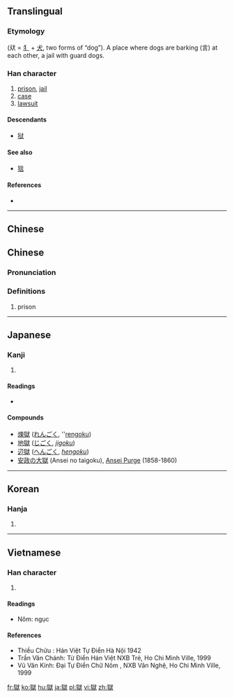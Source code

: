{{also|狱}}
==Translingual==
{{zh-forms|s=狱}}

===Etymology===
{{Han compound|㹜|t1=two dogs|言|t2=words|ls=ic}} (㹜 = [[犭]] + [[犬]], two forms of “dog”). A place where dogs are barking (言) at each other, a jail with guard dogs.

===Han character===
{{Han char|rn=94|rad=犬|as=10|sn=13|four=4323<sub>4</sub>|canj=大竹卜口大 (KHYRK)|ids=⿲[[犭]][[言]][[犬]]}}

# [[prison]], [[jail]]
# [[case]]
# [[lawsuit]]

====Descendants====
* [[狱]]

====See also====
* [[狺]] <!-- single dog growling -->

====References====
* {{Han ref|kx=0717.030|dkj=20603|dj=1128.220|hdz=21365.160|uh=7344|ud=29508|bh=BABB|bd=47803}}

----

==Chinese==

==Chinese==
{{zh-forms|s=狱}}

===Pronunciation===
{{zh-pron
|m=yù
|c=juk6
|h=pfs=ngiu̍k
|md=
|mn=
|w=
|mc=y
|oc=y
|cat=n
}}

===Definitions===
{{zh-hanzi}}

# prison

----

==Japanese==

===Kanji===
{{ja-kanji|grade=c|rs=犬10}}

# {{defn|lang=ja|sort=犬10}}

====Readings====
* {{ja-readings|goon=[[ごく]] (goku)|kanon=[[ぎょく]] (gyoku) {{non-joyo-reading}}|kun=[[ひとや]] (hitoya)}}

====Compounds====
* [[煉獄]] ([[れんごく]], ''[[rengoku]])
* [[地獄]] ([[じごく]], ''[[jigoku]]'')
* [[辺獄]] ([[へんごく]], ''[[hengoku]]'')
* [[安政の大獄]] (Ansei no taigoku), [[Ansei Purge]] (1858-1860)

----

==Korean==

===Hanja===
{{ko-hanja|hangeul=옥|eumhun=|rv=ok|mr=ok|y=ok}}

# {{defn|lang=ko|sort=犬10}}

----

==Vietnamese==

===Han character===
{{vi-hantu|ngục|rs=犬10}}

# {{defn|lang=vi|sort=犬10}}

====Readings====
* Nôm: ngục

====References====
* Thiều Chửu : Hán Việt Tự Điển  Hà Nội 1942
* Trần Văn Chánh: Từ Điển Hán Việt NXB Trẻ, Ho Chi Minh Ville, 1999
* Vũ Văn Kính: Đại Tự Điển Chữ Nôm , NXB Văn Nghệ, Ho Chi Minh Ville, 1999

[[fr:獄]]
[[ko:獄]]
[[hu:獄]]
[[ja:獄]]
[[pl:獄]]
[[vi:獄]]
[[zh:獄]]